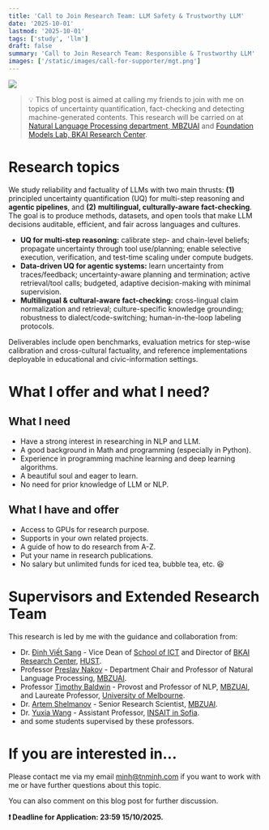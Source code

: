 ```yaml
---
title: 'Call to Join Research Team: LLM Safety & Trustworthy LLM'
date: '2025-10-01'
lastmod: '2025-10-01'
tags: ['study', 'llm']
draft: false
summary: 'Call to Join Research Team: Responsible & Trustworthy LLM'
images: ['/static/images/call-for-supporter/mgt.png']
---
```


![](/static/images/call-for-supporter/mgt.png)

> 💡 This blog post is aimed at calling my friends to join with me on topics of uncertainty quantification, fact-checking and detecting machine-generated contents. This research will be carried on at [Natural Language Processing department, MBZUAI](https://mbzuai.ac.ae/research-department/natural-language-processing-department/) and [Foundation Models Lab, BKAI Research Center](https://bkai.ai/research/foundation-models/).

# Research topics

We study reliability and factuality of LLMs with two main thrusts: **(1)** principled uncertainty quantification (UQ) for multi-step reasoning and **agentic pipelines**, and **(2)** **multilingual, culturally-aware fact-checking**. The goal is to produce methods, datasets, and open tools that make LLM decisions auditable, efficient, and fair across languages and cultures.

* **UQ for multi-step reasoning:** calibrate step- and chain-level beliefs; propagate uncertainty through tool use/planning; enable selective execution, verification, and test-time scaling under compute budgets.
* **Data-driven UQ for agentic systems:** learn uncertainty from traces/feedback; uncertainty-aware planning and termination; active retrieval/tool calls; budgeted, adaptive decision-making with minimal supervision.
* **Multilingual & cultural-aware fact-checking:** cross-lingual claim normalization and retrieval; culture-specific knowledge grounding; robustness to dialect/code-switching; human-in-the-loop labeling protocols.

Deliverables include open benchmarks, evaluation metrics for step-wise calibration and cross-cultural factuality, and reference implementations deployable in educational and civic-information settings.


# What I offer and what I need?

## What I need

* Have a strong interest in researching in NLP and LLM.
* A good background in Math and programming (especially in Python).
* Experience in programming machine learning and deep learning algorithms.
* A beautiful soul and eager to learn.
* No need for prior knowledge of LLM or NLP.


## What I have and offer

* Access to GPUs for research purpose.
* Supports in your own related projects.
* A guide of how to do research from A-Z.
* Put your name in research publications.
* No salary but unlimited funds for iced tea, bubble tea, etc. 😆



# Supervisors and Extended Research Team

This research is led by me with the guidance and collaboration from:

* Dr. [Đinh Viết Sang](https://users.soict.hust.edu.vn/sangdv) - Vice Dean of [School of ICT](https://soict.hust.edu.vn) and Director of [BKAI Research Center](https://bkai.ai), [HUST](https://hust.edu.vn).
* Professor [Preslav Nakov](https://scholar.google.com/citations?user=DfXsKZ4AAAAJ&hl=en) - Department Chair and Professor of Natural Language Processing, [MBZUAI](https://mbzuai.ac.ae).
* Professor [Timothy Baldwin](https://scholar.google.com/citations?user=wjBD1dkAAAAJ&hl=en) - Provost and Professor of NLP, [MBZUAI](https://mbzuai.ac.ae), and Laureate Professor, [University of Melbourne](https://www.unimelb.edu.au/).
* Dr. [Artem Shelmanov](https://scholar.google.ru/citations?user=-zFR1g0AAAAJ&hl=en) - Senior Research Scientist, [MBZUAI](https://mbzuai.ac.ae).
* Dr. [Yuxia Wang](https://scholar.google.com.au/citations?user=dciz7yMAAAAJ&hl=en) - Assistant Professor, [INSAIT in Sofia](https://insait.ai/).
* and some students supervised by these professors.


# If you are interested in...
Please contact me via my email [minh@tnminh.com](mailto:minh@tnminh.com) if you want to work with me or have further questions about this topic.

You can also comment on this blog post for further discussion.

**❗️ Deadline for Application: 23:59 15/10/2025.**